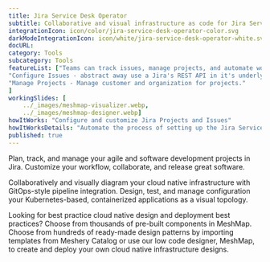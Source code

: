 ```yaml
---
title: Jira Service Desk Operator  
subtitle: Collaborative and visual infrastructure as code for Jira Service Desk Operator
integrationIcon: icon/color/jira-service-desk-operator-color.svg
darkModeIntegrationIcon: icon/white/jira-service-desk-operator-white.svg
docURL: 
category: Tools
subcategory: Tools
featureList: ["Teams can track issues, manage projects, and automate workflows.",
"Configure Issues - abstract away use a Jira's REST API in it's underlying layer and extend to perform other tasks that are supported via the REST API.",
"Manage Projects - Manage customer and organization for projects."
]
workingSlides: [
    ../_images/meshmap-visualizer.webp,
    ../_images/meshmap-designer.webp]
howItWorks: "Configure and customize Jira Projects and Issues"
howItWorksDetails: "Automate the process of setting up the Jira Service Desk (JSD) operator configuration of alertmanager in a Kubernetes native way. "
published: true
---
```

<p>
    Plan, track, and manage your agile and software development projects in Jira. Customize your workflow, collaborate, and release great software.
</p>
<p>
    Collaboratively and visually diagram your cloud native infrastructure with GitOps-style pipeline integration. Design, test, and manage configuration your Kubernetes-based, containerized applications as a visual topology.
</p>
<p>
    Looking for best practice cloud native design and deployment best practices? Choose from thousands of pre-built components in MeshMap. Choose from hundreds of ready-made design patterns by importing templates from Meshery Catalog or use our low code designer, MeshMap, to create and deploy your own cloud native infrastructure designs.
</p>